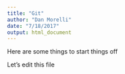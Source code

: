 ```yaml
---
title: "Git"
author: "Dan Morelli"
date: "7/18/2017"
output: html_document
---
```


Here are some things to start things off

Let's edit this file
